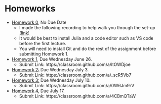 # Homeworks


- [Homework 0](https://johnfhiggins.github.io/ComputationalBootcamp/homeworks/homework0.html), No Due Date
    - I made the following recording to help walk you through the set-up [(link)](https://classroom.github.com/a/EbiCcuus)
    - It would be best to install Julia and a code editor such as VS code before the first lecture. 
    - You will need to install Git and do the rest of the assignment before submitting Homework 1.
- [Homework 1](https://johnfhiggins.github.io/ComputationalBootcamp/homeworks/homework1.html), Due Wednesday June 26.
    - Submit Link: https://classroom.github.com/a/ltOWDjoe
- [Homework 2:](https://johnfhiggins.github.io/ComputationalBootcamp/homeworks/homework2.html) Due Wednesday July 3. 
    - Submit Link: https://classroom.github.com/a/_scR5Vb7
- [Homework 3:](https://johnfhiggins.github.io/ComputationalBootcamp/homeworks/homework3.html) Due Wednesday July 10. 
    - Submit Link: https://classroom.github.com/a/0W6Jm9rV
- [Homework 4](https://johnfhiggins.github.io/ComputationalBootcamp/homeworks/homework4.html), Due July 17.
    - Submit Link: https://classroom.github.com/a/4CBmQTaW
